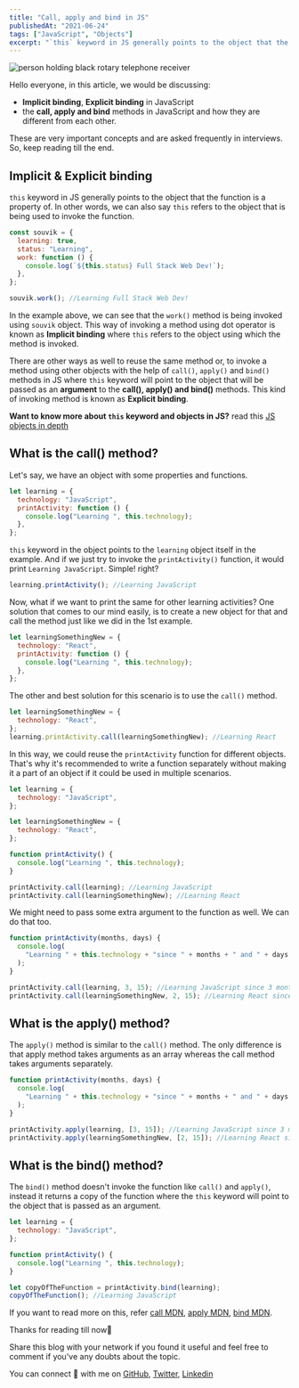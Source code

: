 ```yaml
---
title: "Call, apply and bind in JS"
publishedAt: "2021-06-24"
tags: ["JavaScript", "Objects"]
excerpt: "`this` keyword in JS generally points to the object that the function is a property of. In other words, we can also say `this` refers to the object that is being used to invoke the function."
---
```


![person holding black rotary telephone receiver](/call.jpg)

Hello everyone, in this article, we would be discussing:

- **Implicit binding**, **Explicit binding** in JavaScript
- the **call, apply and bind** methods in JavaScript and how they are different from each other.

These are very important concepts and are asked frequently in interviews. So, keep reading till the end.

## Implicit & Explicit binding

`this` keyword in JS generally points to the object that the function is a property of. In other words, we can also say `this` refers to the object that is being used to invoke the function.

```javascript
const souvik = {
  learning: true,
  status: "Learning",
  work: function () {
    console.log(`${this.status} Full Stack Web Dev!`);
  },
};

souvik.work(); //Learning Full Stack Web Dev!
```

In the example above, we can see that the `work()` method is being invoked using `souvik` object. This way of invoking a method using dot operator is known as **Implicit binding** where `this` refers to the object using which the method is invoked.

There are other ways as well to reuse the same method or, to invoke a method using other objects with the help of `call()`, `apply()` and `bind()` methods in JS where `this` keyword will point to the object that will be passed as an **argument** to the **call(), apply() and bind()** methods. This kind of invoking method is known as **Explicit binding**.

**Want to know more about `this` keyword and objects in JS?** read this [JS objects in depth](https://sjsouvik.hashnode.dev/js-objects-in-depth)

## What is the call() method?

Let's say, we have an object with some properties and functions.

```javascript
let learning = {
  technology: "JavaScript",
  printActivity: function () {
    console.log("Learning ", this.technology);
  },
};
```

`this` keyword in the object points to the `learning` object itself in the example. And if we just try to invoke the `printActivity()` function, it would print `Learning JavaScript`. Simple! right?

```javascript
learning.printActivity(); //Learning JavaScript
```

Now, what if we want to print the same for other learning activities? One solution that comes to our mind easily, is to create a new object for that and call the method just like we did in the 1st example.

```javascript
let learningSomethingNew = {
  technology: "React",
  printActivity: function () {
    console.log("Learning ", this.technology);
  },
};
```

The other and best solution for this scenario is to use the `call()` method.

```javascript
let learningSomethingNew = {
  technology: "React",
};
learning.printActivity.call(learningSomethingNew); //Learning React
```

In this way, we could reuse the `printActivity` function for different objects. That's why it's recommended to write a function separately without making it a part of an object if it could be used in multiple scenarios.

```javascript
let learning = {
  technology: "JavaScript",
};

let learningSomethingNew = {
  technology: "React",
};

function printActivity() {
  console.log("Learning ", this.technology);
}

printActivity.call(learning); //Learning JavaScript
printActivity.call(learningSomethingNew); //Learning React
```

We might need to pass some extra argument to the function as well. We can do that too.

```javascript
function printActivity(months, days) {
  console.log(
    "Learning " + this.technology + "since " + months + " and " + days
  );
}

printActivity.call(learning, 3, 15); //Learning JavaScript since 3 months and 15 days
printActivity.call(learningSomethingNew, 2, 15); //Learning React since 2 months and 15 days
```

## What is the apply() method?

The `apply()` method is similar to the `call()` method. The only difference is that apply method takes arguments as an array whereas the call method takes arguments separately.

```javascript
function printActivity(months, days) {
  console.log(
    "Learning " + this.technology + "since " + months + " and " + days
  );
}

printActivity.apply(learning, [3, 15]); //Learning JavaScript since 3 months and 15 days
printActivity.apply(learningSomethingNew, [2, 15]); //Learning React since 2 months and 15 days
```

## What is the bind() method?

The `bind()` method doesn't invoke the function like `call()` and `apply()`, instead it returns a copy of the function where the `this` keyword will point to the object that is passed as an argument.

```javascript
let learning = {
  technology: "JavaScript",
};

function printActivity() {
  console.log("Learning ", this.technology);
}

let copyOfTheFunction = printActivity.bind(learning);
copyOfTheFunction(); //Learning JavaScript
```

If you want to read more on this, refer [call MDN](https://developer.mozilla.org/en-US/docs/Web/JavaScript/Reference/Global_Objects/Function/call), [apply MDN](https://developer.mozilla.org/en-US/docs/Web/JavaScript/Reference/Global_Objects/Function/apply), [bind MDN](https://developer.mozilla.org/en-US/docs/Web/JavaScript/Reference/Global_objects/Function/bind).

Thanks for reading till now🙏

Share this blog with your network if you found it useful and feel free to comment if you've any doubts about the topic.

You can connect 👋 with me on [GitHub](https://github.com/sjsouvik), [Twitter](https://twitter.com/sjsouvik), [Linkedin](https://www.linkedin.com/in/souvik-jana)
